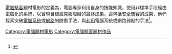 [[黑客|電腦駭客]]題材電影的定義為，電腦專家利用自身的技能知識，使用非標準手段經由電腦化的系統，以實現目標或克服障礙的最終成果。這包括[[黑客_(计算机安全)|安全駭客]]的成果，他們探索突破[[电子计算机|電腦系統]]或[[计算机网络|網路]]的防禦手法，與[[漏洞利用|利用]]電腦系統或網路弱點的手法<ref>{{Cite journal|last=Gao|first=Xing|date=2015|title=Information security investment for competitive firms with hacker behavior and security requirements|journal=Annals of Operations Research|volume=235|pages=277-300}}</ref>。

[[Category:電腦題材電影|Category:電腦題材電影]]
[[Category:電腦駭客題材作品|Category:電腦駭客題材作品]]